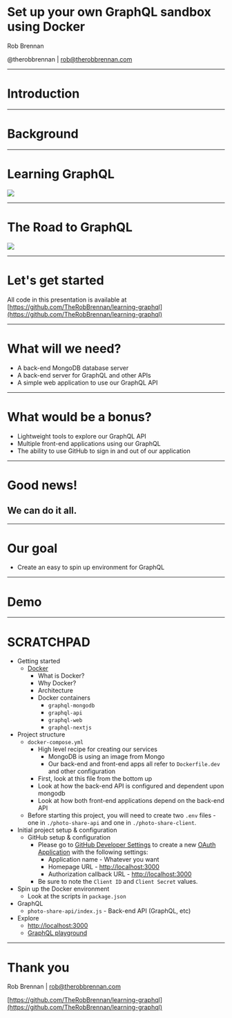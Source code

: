 
# Set up your own GraphQL sandbox using Docker
<Head>
  <title>Set up your own GraphQL sandbox using Docker</title>
</Head>

Rob Brennan

@therobbrennan | [rob@therobbrennan.com](mailto:rob@therobbrennan.com)

---
# Introduction

---
# Background

---
# Learning GraphQL

[![](https://raw.githubusercontent.com/MoonHighway/learning-graphql/master/learning-graphql.jpg)](https://www.amazon.com/Learning-GraphQL-Declarative-Fetching-Modern/dp/1492030716)

---
# The Road to GraphQL

[![](https://www.robinwieruch.de/img/posts/the-road-to-graphql-book/banner_1024.jpg)](https://www.robinwieruch.de/the-road-to-graphql-book/)

---
# Let's get started
All code in this presentation is available at [https://github.com/TheRobBrennan/learning-graphql](https://github.com/TheRobBrennan/learning-graphql)

---
# What will we need?

<ul style={{listStyle: 'none'}}>
  <Appear>
    <li>A back-end MongoDB database server</li>
    <li>A back-end server for GraphQL and other APIs</li>
    <li>A simple web application to use our GraphQL API</li>
  </Appear>
</ul>

---
# What would be a bonus?

<ul style={{listStyle: 'none'}}>
  <Appear>
    <li>Lightweight tools to explore our GraphQL API</li>
    <li>Multiple front-end applications using our GraphQL</li>
    <li>The ability to use GitHub to sign in and out of our application</li>
  </Appear>
</ul>

---
# Good news!
## We can do it all.

---
# Our goal
<ul style={{listStyle: 'none'}}>
  <Appear>
    <li>Create an easy to spin up environment for GraphQL</li>
  </Appear>
</ul>

---
# Demo

---
# SCRATCHPAD

+ Getting started
  - [Docker](https://www.docker.com)
    + What is Docker?
    + Why Docker?
    + Architecture
    + Docker containers    
      - `graphql-mongodb`
      - `graphql-api`
      - `graphql-web`
      - `graphql-nextjs`
+ Project structure
  - `docker-compose.yml`
    + High level recipe for creating our services
      - MongoDB is using an image from Mongo
      - Our back-end and front-end apps all refer to `Dockerfile.dev` and other configuration
    + First, look at this file from the bottom up
    + Look at how the back-end API is configured and dependent upon mongodb
    + Look at how both front-end applications depend on the back-end API
  - Before starting this project, you will need to create two `.env` files - one in `./photo-share-api` and one in `./photo-share-client`.
+ Initial project setup & configuration
  - GitHub setup & configuration
    + Please go to [GitHub Developer Settings](https://github.com/settings/developers) to create a new [OAuth Application](https://github.com/settings/applications/new) with the following settings:
      - Application name - Whatever you want
      - Homepage URL - [http://localhost:3000](http://localhost:3000)
      - Authorization callback URL - [http://localhost:3000](http://localhost:3000)
    + Be sure to note the `Client ID` and `Client Secret` values.
+ Spin up the Docker environment
  - Look at the scripts in `package.json`
+ GraphQL
  - `photo-share-api/index.js` - Back-end API (GraphQL, etc)
+ Explore
  - [http://localhost:3000](http://localhost:3000)
  - [GraphQL playground](http://localhost:4000/playground)

---
# Thank you

Rob Brennan | [rob@therobbrennan.com](mailto:rob@therobbrennan.com)

[https://github.com/TheRobBrennan/learning-graphql](https://github.com/TheRobBrennan/learning-graphql)